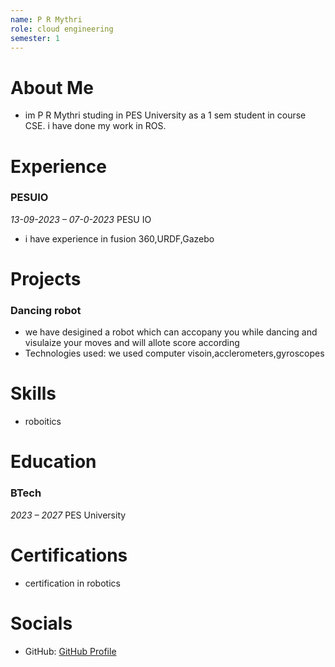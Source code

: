 ```yaml
---
name: P R Mythri
role: cloud engineering
semester: 1
---
```

# About Me
- im  P R Mythri studing in PES University as a 1 sem student in course CSE.
i have done my work in ROS.
# Experience
### **PESUIO**
_13-09-2023 – 07-0-2023_
PESU IO
- i have experience in fusion 360,URDF,Gazebo
# Projects
### **Dancing robot**
- we have desigined a robot which can accopany you while dancing and visulaize your moves and will allote score according
- Technologies used: we used computer visoin,acclerometers,gyroscopes
# Skills
- roboitics
# Education
### BTech 
_2023 – 2027_
PES University
# Certifications
- certification in robotics

# Socials
- GitHub: [GitHub Profile](https://github.com/Mythri6)
